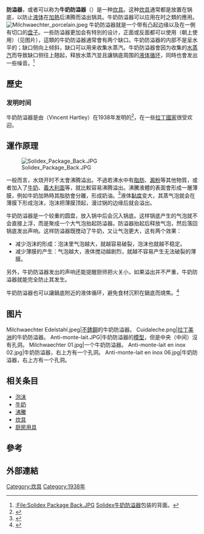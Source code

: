 '''防溢器'''，或者可以称为'''牛奶防溢器'''（{{lang-en|Milk watcher}}）是一种[[炊具|炊具]]。这种[[炊具|炊具]]通常都是放置在锅底，以防止[[液体|液体]]在[[加熱|加熱]]后沸腾而溢出锅具。牛奶防溢器可以应用在{{le|牛奶加熱沸腾|Scalded milk}}时之類的應用。
[[File:Milchwaechter_porcelain.jpeg|thumb]]
牛奶防溢器就是一个带有凸起边缘以及在一側有切口的[[盘子|盘子]]。一些防溢器更加会有特別的设计，正面或反面都可以使用（朝上使用）（见图片），這類的牛奶防溢器通常會有两个缺口。牛奶防溢器的内部不是呈水平的；缺口侧向上倾斜，缺口可以用来收集水蒸汽。牛奶防溢器會因为收集的[[水蒸汽|水蒸汽]]而导致缺口侧往上翹起，释放水蒸汽並且讓锅底周围的[[液体循环|液体循环]]，同時也會发出一些噪音。<ref>[[:File:Solidex_Package_Back.JPG|:File:Solidex Package Back.JPG]] [[Solidex牛奶防溢器|Solidex牛奶防溢器]]包装的背面。</ref>

==歷史==

===发明时间===
牛奶防溢器是由{{le|文森特·哈特利|Vincent Hartley}}（Vincent Hartley）在1938年发明的<ref>{{cite web|url=http://www.hartley-botanic.co.uk/about-hartley/history|title=Why a Hartley Botanic? Our Heritage, Quality and Awards|work=Hartley Botanic|accessdate=2016-04-26|archive-date=2016-04-27|archive-url=https://web.archive.org/web/20160427030431/http://www.hartley-botanic.co.uk/about-hartley/history|dead-url=no}}</ref>，在一些[[拉丁國家|拉丁國家]]很受欢迎。

==運作原理==
[[File:Solidex_Package_Back.JPG|thumb]]

一般而言，水烧开时不太會沸腾溢出。不過若沸水中有[[脂肪|脂肪]]、[[澱粉|澱粉]]等其他物質，或者加入了[[牛奶|牛奶]]、[[義大利面|義大利面]]等，就比較容易沸腾溢出。沸騰液體的表面會形成一層薄膜，例如牛奶加熱時其脂肪會分離，形成奶油。<ref>{{cite web|url=http://www.pitara.com/discover/5wh/online.asp?story=124|title=Why does Milk spill over when it Boils?|publisher=|deadurl=yes|archiveurl=https://web.archive.org/web/20080504162012/http://www.pitara.com/discover/5wh/online.asp?story=124|archivedate=2008-05-04}}</ref>液体[[黏度|黏度]]变大，其蒸气泡就会在薄膜下形成泡沫，泡沫把薄膜顶起，漫过锅的边缘后就会溢出。

牛奶防溢器是一个较重的圆盘，放入锅中后会沉入锅底。这样锅底产生的气泡就不会直接上浮，而是聚成一个大气泡抬起防溢器。防溢器抬起后释放气泡，然后落回锅底发出声响。这样防溢器既搅动了牛奶，又让气泡更大，这有两个效果：

*减少泡沫的形成：泡沫里气泡越大，就越容易破裂，泡沫也就越不稳定。
*减少薄膜的产生：气泡越大，液体搅动越剧烈，就越不容易产生无法破裂的薄膜。

另外，牛奶防溢器发出的声响还能提醒厨师把火关小，如果溢出并不严重，牛奶防溢器就能完全防止其发生。

牛奶防溢器也可以讓鍋底附近的液体循环，避免食材沉积在鍋底而燒焦。<ref>{{Cite web |url=http://www.ochef.com/586.htm |title=What is Scorching or Scalding Milk? |accessdate=2016-04-26 |archive-date=2016-05-04 |archive-url=https://web.archive.org/web/20160504195306/http://www.ochef.com/586.htm |dead-url=no }}</ref>

==图片==
<gallery>
Milchwaechter Edelstahl.jpeg|[[不銹鋼|不銹鋼]]的牛奶防溢器。
Cuidaleche.png|[[拉丁美洲|拉丁美洲]]的牛奶防溢器。
Anti-monte-lait.JPG|牛奶防溢器的[[模型|模型]]，但是中央（中间）沒有孔洞。
Milchwaechter 01.jpg|一个牛奶防溢器。
Anti-monte-lait en inox 02.jpg|牛奶防溢器，右上方有一个孔洞。
Anti-monte-lait en inox 06.jpg|牛奶防溢器，右上方有一个孔洞。
</gallery>

==相关条目==
* [[泡沫|泡沫]]
* [[牛奶|牛奶]]
* [[沸騰|沸騰]]
* [[炊具|炊具]]
* [[厨房用具|厨房用具]]

==參考==
{{reflist}}

==外部連結==
{{commonscat-inline}}

[[Category:炊具|Category:炊具]]
[[Category:1938年|Category:1938年]]